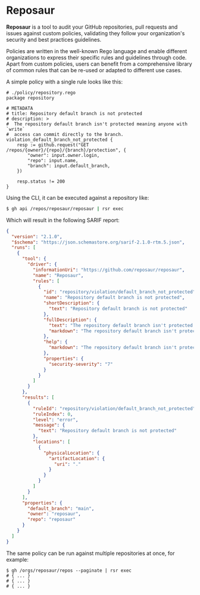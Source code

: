 # Reposaur

**Reposaur** is a tool to audit your GitHub repositories, pull requests and
issues against custom policies, validating they follow your organization's
security and best practices guidelines.

Policies are written in the well-known Rego language and enable different
organizations to express their specific rules and guidelines through code.
Apart from custom policies, users can benefit from a comprehensive library of
common rules that can be re-used or adapted to different use cases.

A simple policy with a single rule looks like this:

```rego
# ./policy/repository.rego
package repository

# METADATA
# title: Repository default branch is not protected
# description: >
#  The repository default branch isn't protected meaning anyone with `write`
#  access can commit directly to the branch.
violation_default_branch_not_protected {
    resp := github.request("GET /repos/{owner}/{repo}/{branch}/protection", {
        "owner": input.owner.login,
        "repo": input.name,
        "branch": input.default_branch,
    })

    resp.status != 200
}
```

Using the CLI, it can be executed against a repository like:

```bash
$ gh api /repos/reposaur/reposaur | rsr exec
```

Which will result in the following SARIF report:

```json
{
  "version": "2.1.0",
  "$schema": "https://json.schemastore.org/sarif-2.1.0-rtm.5.json",
  "runs": [
    {
      "tool": {
        "driver": {
          "informationUri": "https://github.com/reposaur/reposaur",
          "name": "Reposaur",
          "rules": [
            {
              "id": "repository/violation/default_branch_not_protected",
              "name": "Repository default branch is not protected",
              "shortDescription": {
                "text": "Repository default branch is not protected"
              },
              "fullDescription": {
                "text": "The repository default branch isn't protected meaning anyone with `write` access can commit directly to the branch.\n",
                "markdown": "The repository default branch isn't protected meaning anyone with `write` access can commit directly to the branch.\n"
              },
              "help": {
                "markdown": "The repository default branch isn't protected meaning anyone with `write` access can commit directly to the branch.\n"
              },
              "properties": {
                "security-severity": "7"
              }
            }
          ]
        }
      },
      "results": [
        {
          "ruleId": "repository/violation/default_branch_not_protected",
          "ruleIndex": 0,
          "level": "error",
          "message": {
            "text": "Repository default branch is not protected"
          },
          "locations": [
            {
              "physicalLocation": {
                "artifactLocation": {
                  "uri": "."
                }
              }
            }
          ]
        }
      ],
      "properties": {
        "default_branch": "main",
        "owner": "reposaur",
        "repo": "reposaur"
      }
    }
  ]
}
```

The same policy can be run against multiple repositories at once, for example:

```shell
$ gh /orgs/reposaur/repos --paginate | rsr exec
# { ... }
# { ... }
# { ... }
```